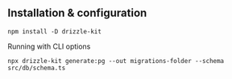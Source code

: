 ## Installation & configuration

```shell
npm install -D drizzle-kit
```

Running with CLI options

```shell
npx drizzle-kit generate:pg --out migrations-folder --schema src/db/schema.ts
```
